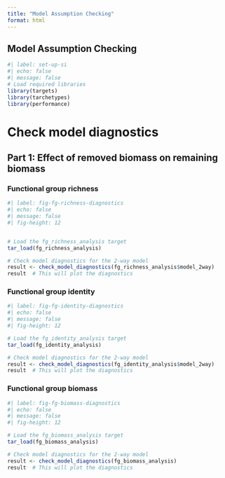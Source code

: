 ```yaml
---
title: "Model Assumption Checking"
format: html
---
```


## Model Assumption Checking

```r
#| label: set-up-si
#| echo: false
#| message: false
# Load required libraries
library(targets)
library(tarchetypes)
library(performance)
```


# Check model diagnostics

## Part 1: Effect of removed biomass on remaining biomass

### Functional group richness
```r
#| label: fig-fg-richness-diagnostics
#| echo: false
#| message: false
#| fig-height: 12


# Load the fg_richness_analysis target
tar_load(fg_richness_analysis)

# Check model diagnostics for the 2-way model
result <- check_model_diagnostics(fg_richness_analysis$model_2way)
result  # This will plot the diagnostics
```

### Functional group identity
```r
#| label: fig-fg-identity-diagnostics
#| echo: false
#| message: false
#| fig-height: 12

# Load the fg_identity_analysis target
tar_load(fg_identity_analysis)

# Check model diagnostics for the 2-way model
result <- check_model_diagnostics(fg_identity_analysis$model_2way)
result  # This will plot the diagnostics
```

### Functional group biomass
```r
#| label: fig-fg-biomass-diagnostics
#| echo: false
#| message: false
#| fig-height: 12

# Load the fg_biomass_analysis target
tar_load(fg_biomass_analysis)

# Check model diagnostics for the 2-way model
result <- check_model_diagnostics(fg_biomass_analysis)
result  # This will plot the diagnostics
``` 
